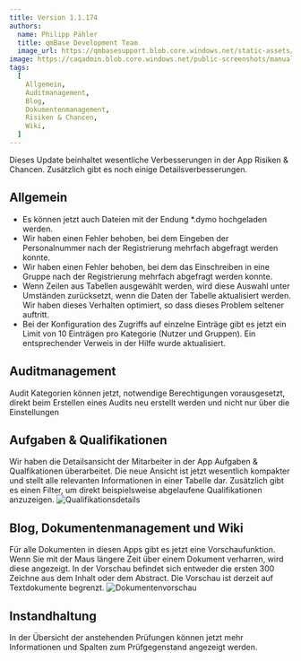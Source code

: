 ---
title: Version 1.1.174
authors:
  name: Philipp Pähler
  title: qmBase Development Team
  image_url: https://qmbasesupport.blob.core.windows.net/static-assets/img/persons/paehler_round.png
image: https://caqadmin.blob.core.windows.net/public-screenshots/manual-screenshots/Screenshot2022-06-29_connectionModal.png
tags:
  [
    Allgemein,
    Auditmanagement,
    Blog,
    Dokumentenmanagement,
    Risiken & Chancen,
    Wiki,
  ]
---

Dieses Update beinhaltet wesentliche Verbesserungen in der App Risiken & Chancen.
Zusätzlich gibt es noch einige Detailsverbesserungen.

<!--truncate-->

## Allgemein

- Es können jetzt auch Dateien mit der Endung \*.dymo hochgeladen werden.
- Wir haben einen Fehler behoben, bei dem Eingeben der Personalnummer nach der Registrierung mehrfach abgefragt werden konnte.
- Wir haben einen Fehler behoben, bei dem das Einschreiben in eine Gruppe nach der Registrierung mehrfach abgefragt werden konnte.
- Wenn Zeilen aus Tabellen ausgewählt werden, wird diese Auswahl unter Umständen zurücksetzt, wenn die Daten der Tabelle aktualisiert werden.
  Wir haben dieses Verhalten optimiert, so dass dieses Problem seltener auftritt.
- Bei der Konfiguration des Zugriffs auf einzelne Einträge gibt es jetzt ein Limit von 10 Einträgen pro Kategorie (Nutzer und Gruppen).
  Ein entsprechender Verweis in der Hilfe wurde aktualisiert.

## Auditmanagement

Audit Kategorien können jetzt, notwendige Berechtigungen vorausgesetzt, direkt beim Erstellen eines Audits neu erstellt werden und nicht nur über die Einstellungen

## Aufgaben & Qualifikationen

Wir haben die Detailsansicht der Mitarbeiter in der App Aufgaben & Qualfikationen überarbeitet.
Die neue Ansicht ist jetzt wesentlich kompakter und stellt alle relevanten Informationen in einer Tabelle dar.
Zusätzlich gibt es einen Filter, um direkt beispielsweise abgelaufene Qualifikationen anzuzeigen.
![Qualifikationsdetails](https://caqadmin.blob.core.windows.net/public-screenshots/manual-screenshots/Screenshot2022-07-13_tenantQualifikationDetails.png)

## Blog, Dokumentenmanagement und Wiki

Für alle Dokumenten in diesen Apps gibt es jetzt eine Vorschaufunktion. Wenn Sie mit der Maus längere Zeit über einem Dokument verharren, wird diese angezeigt.
In der Vorschau befindet sich entweder die ersten 300 Zeichne aus dem Inhalt oder dem Abstract. Die Vorschau ist derzeit auf Textdokumente begrenzt.
![Dokumentenvorschau](https://caqadmin.blob.core.windows.net/public-screenshots/manual-screenshots/Screenshot2022-07-22_articleHover.png)

## Instandhaltung

In der Übersicht der anstehenden Prüfungen können jetzt mehr Informationen und Spalten zum Prüfgegenstand angezeigt werden.

